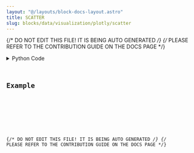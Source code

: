 ```yaml
---
layout: "@/layouts/block-docs-layout.astro"
title: SCATTER
slug: blocks/data/visualization/plotly/scatter
---
```


{/* DO NOT EDIT THIS FILE! IT IS BEING AUTO GENERATED */}
{/* PLEASE REFER TO THE CONTRIBUTION GUIDE ON THE DOCS PAGE */}


<PythonDocsDisplay docstring={docstring} />
<details>
<summary>Python Code</summary>



<Code code={pythonCode} lang="py" wrap theme="dracula" />

[Find this Flojoy Block on GitHub](https://github.com/flojoy-ai/blocks/blob/main/blocks/DATA/VISUALIZATION/PLOTLY/SCATTER/SCATTER.py)

</details>

## Example


<GetHelpWidget />


<AppDisplay app={app} blockName="SCATTER" client:visible />


<Example />

{/* DO NOT EDIT THIS FILE! IT IS BEING AUTO GENERATED */}
{/* PLEASE REFER TO THE CONTRIBUTION GUIDE ON THE DOCS PAGE */}
